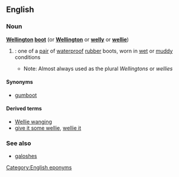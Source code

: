 ==English==

===Noun===
{{wikipedia}}
'''[[Wellington]] [[boot]]'''  (or '''[[Wellington]]''' or '''[[welly]]''' or '''[[wellie]]''')
# {{cattag|UK}}: one of a [[pair]] of [[waterproof]] [[rubber]] boots, worn in [[wet]] or [[muddy]] conditions
#*Note: Almost always used as the plural ''Wellingtons'' or ''wellies''

====Synonyms====
*[[gumboot]]

====Derived terms====
*[[Wellie wanging]]
*[[give it some wellie]], [[wellie it]]

===See also===
*[[galoshes]]

[[Category:English eponyms]]